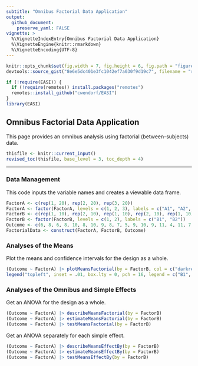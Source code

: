 ```yaml
---
subtitle: "Omnibus Factorial Data Application"
output:
  github_document:
    preserve_yaml: FALSE
vignette: >
  %\VignetteIndexEntry{Omnibus Factorial Data Application}
  %\VignetteEngine{knitr::rmarkdown}
  %\VignetteEncoding{UTF-8}
---
```


```r
knitr::opts_chunk$set(fig.width = 7, fig.height = 6, fig.path = "figures/", echo = TRUE, warning = FALSE, message = FALSE)
devtools::source_gist("8e6e5dc401e3fc1042ef7a030f9d19c7", filename = "revised_toc.R")
```

```r
if (!require(EASI)) {
  if (!require(remotes)) install.packages("remotes")
  remotes::install_github("cwendorf/EASI")
}
library(EASI)
```

## Omnibus Factorial Data Application

This page provides an omnibus analysis using factorial (between-subjects) data.

```r
thisfile <- knitr::current_input()
revised_toc(thisfile, base_level = 3, toc_depth = 4)
```

---

### Data Management

This code inputs the variable names and creates a viewable data frame.
```r
FactorA <- c(rep(1, 20), rep(2, 20), rep(3, 20))
FactorA <- factor(FactorA, levels = c(1, 2, 3), labels = c("A1", "A2", "A3"))
FactorB <- c(rep(1, 10), rep(2, 10), rep(1, 10), rep(2, 10), rep(1, 10), rep(2, 10))
FactorB <- factor(FactorB, levels = c(1, 2), labels = c("B1", "B2"))
Outcome <- c(6, 8, 6, 8, 10, 8, 10, 9, 8, 7, 5, 9, 10, 9, 11, 4, 11, 7, 6, 8, 7, 13, 11, 10, 13, 8, 11, 14, 12, 11, 7, 8, 7, 11, 10, 7, 8, 4, 8, 10, 9, 16, 11, 12, 15, 13, 9, 14, 11, 10, 8, 6, 8, 11, 5, 7, 9, 3, 6, 7)
FactorialData <- construct(FactorA, FactorB, Outcome)
```

### Analyses of the Means

Plot the means and confidence intervals for the design as a whole.
```r
(Outcome ~ FactorA) |> plotMeansFactorial(by = FactorB, col = c("darkred", "darkblue"))
legend("topleft", inset = .01, box.lty = 0, pch = 16, legend = c("B1", "B2"), col = c("darkred", "darkblue"))
```

### Analyses of the Omnibus and Simple Effects

Get an ANOVA for the design as a whole.
```r
(Outcome ~ FactorA) |> describeMeansFactorial(by = FactorB)
(Outcome ~ FactorA) |> estimateMeansFactorial(by = FactorB)
(Outcome ~ FactorA) |> testMeansFactorial(by = FactorB)
```

Get an ANOVA separately for each simple effect.
```r
(Outcome ~ FactorA) |> describeMeansEffectBy(by = FactorB)
(Outcome ~ FactorA) |> estimateMeansEffectBy(by = FactorB)
(Outcome ~ FactorA) |> testMeansEffectBy(by = FactorB)
```
